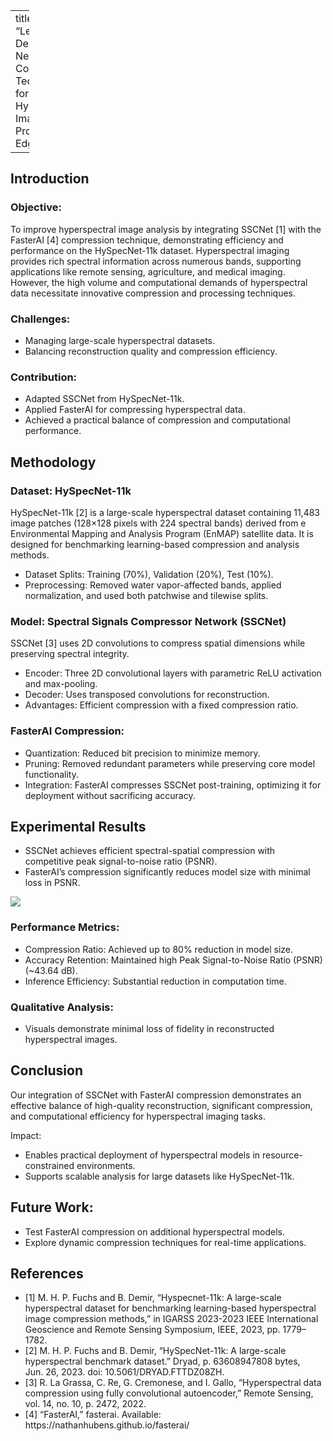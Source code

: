 
---
title: "Leveraging Deep Neural Network Compression Techniques for Real-Time Hyperspectral Image Processing in Edge AI"

---

## Introduction

### Objective:
To improve hyperspectral image analysis by integrating SSCNet [1] with the FasterAI [4] compression technique, demonstrating efficiency and performance on the HySpecNet-11k dataset. Hyperspectral imaging provides rich spectral information across numerous bands, supporting applications like remote sensing, agriculture, and medical imaging. However, the high volume and computational demands of hyperspectral data necessitate innovative compression and processing techniques.

### Challenges:

* Managing large-scale hyperspectral datasets.
* Balancing reconstruction quality and compression efficiency.

### Contribution:

* Adapted SSCNet from HySpecNet-11k.
* Applied FasterAI for compressing hyperspectral data.
* Achieved a practical balance of compression and computational performance.



## Methodology

### Dataset: HySpecNet-11k

HySpecNet-11k [2] is a large-scale hyperspectral dataset containing 11,483 image patches (128×128 pixels with 224 spectral bands) derived from e Environmental Mapping and Analysis Program (EnMAP) satellite data. It is designed for benchmarking learning-based compression and analysis methods.

* Dataset Splits: Training (70%), Validation (20%), Test (10%).
* Preprocessing: Removed water vapor-affected bands, applied normalization, and used both patchwise and tilewise splits.


### Model: Spectral Signals Compressor Network (SSCNet)
SSCNet [3] uses 2D convolutions to compress spatial dimensions while preserving spectral integrity.

* Encoder: Three 2D convolutional layers with parametric ReLU activation and max-pooling.
* Decoder: Uses transposed convolutions for reconstruction.
* Advantages: Efficient compression with a fixed compression ratio.

### FasterAI Compression:

* Quantization: Reduced bit precision to minimize memory.
* Pruning: Removed redundant parameters while preserving core model functionality.
* Integration: FasterAI compresses SSCNet post-training, optimizing it for deployment without sacrificing accuracy.


## Experimental Results


* SSCNet achieves efficient spectral-spatial compression with competitive peak signal-to-noise ratio (PSNR).
* FasterAI’s compression significantly reduces model size with minimal loss in PSNR.


![](./images/Results.png)


### Performance Metrics:

* Compression Ratio: Achieved up to 80% reduction in model size.
* Accuracy Retention: Maintained high Peak Signal-to-Noise Ratio (PSNR) (~43.64 dB).
* Inference Efficiency: Substantial reduction in computation time.

### Qualitative Analysis:

* Visuals demonstrate minimal loss of fidelity in reconstructed hyperspectral images.


## Conclusion

Our integration of SSCNet with FasterAI compression demonstrates an effective balance of high-quality reconstruction, significant compression, and computational efficiency for hyperspectral imaging tasks.

Impact:

* Enables practical deployment of hyperspectral models in resource-constrained environments.
* Supports scalable analysis for large datasets like HySpecNet-11k.

## Future Work:

* Test FasterAI compression on additional hyperspectral models.
* Explore dynamic compression techniques for real-time applications.

## References

* [1]	M. H. P. Fuchs and B. Demir, “Hyspecnet-11k: A large-scale hyperspectral dataset for benchmarking learning-based hyperspectral image compression methods,” in IGARSS 2023-2023 IEEE International Geoscience and Remote Sensing Symposium, IEEE, 2023, pp. 1779–1782.
* [2]	M. H. P. Fuchs and B. Demir, “HySpecNet-11k: A large-scale hyperspectral benchmark dataset.” Dryad, p. 63608947808 bytes, Jun. 26, 2023. doi: 10.5061/DRYAD.FTTDZ08ZH.
* [3]	R. La Grassa, C. Re, G. Cremonese, and I. Gallo, “Hyperspectral data compression using fully convolutional autoencoder,” Remote Sensing, vol. 14, no. 10, p. 2472, 2022.
* [4]	“FasterAI,” fasterai. Available: https://nathanhubens.github.io/fasterai/


